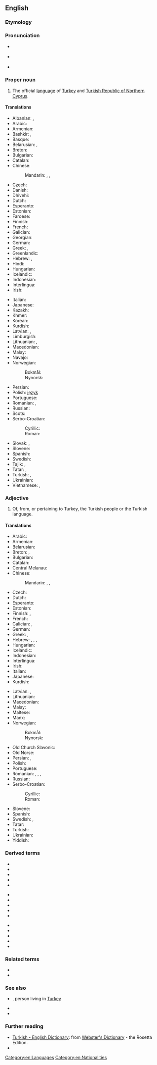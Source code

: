 ==English==
{{interwiktionary|code=tr}}
{{wikipedia}}

===Etymology===
{{suffix|Turk|ish|lang=en}}

===Pronunciation===
* {{a|UK}} {{IPA|/ˈtɜː.kɪʃ/|lang=en}}
* {{a|US}} {{IPA|/ˈtɝ.kɪʃ/|lang=en}}
* {{audio|En-us-Turkish.ogg|Audio (US)|lang=en}}

===Proper noun===
{{en-proper noun}}

# The official [[language]] of [[Turkey]] and [[Turkish Republic of Northern Cyprus]].

====Translations====
{{trans-top|official language of Turkey and Turkish Republic of Northern Cyprus}}
* Albanian: {{t|sq|turkisht}}, {{t+|sq|gjuha turke}}
* Arabic: {{t+|ar|تُرْكِيَّة|f}}
* Armenian: {{t+|hy|թուրքերեն}}
* Bashkir: {{t|ba|төрөк теле|sc=Cyrl}}, {{t|ba|төрөксә|sc=Cyrl}}
* Basque: {{t+|eu|turkiera}}
* Belarusian: {{t|be|турэ́цкая мо́ва|f|sc=Cyrl}}, {{t|be|турэ́цкая|f|sc=Cyrl}}
* Breton: {{t|br|turkeg|m}}
* Bulgarian: {{t|bg|ту́рски|m|sc=Cyrl}}
* Catalan: {{t+|ca|turc|m}}
* Chinese:
*: Mandarin: {{t+|cmn|土耳其語|sc=Hani}}, {{t+|cmn|土耳其语|tr=Tǔěrqíyǔ|sc=Hani}}, {{t|cmn|土耳其文|tr=Tǔěrqíwén|sc=Hani}}
* Czech: {{t|cs|[[turecký]] [[jazyk]]|m}} {{t+|cs|turečtina|f}}
* Danish: {{t+|da|tyrkisk|n}}
* Dhivehi: {{t|dv|ތުރުކީ|sc=Thaa}}
* Dutch: {{t+|nl|Turks|n}}
* Esperanto: {{qualifier|[[lingvo]]}} {{t|eo|turka}}
* Estonian: {{t|et|türgi keel}}
* Faroese: {{t|fo|turkiskt|n}}
* Finnish: {{t+|fi|turkki}}
* French: {{t+|fr|turc|m}}
* Galician: {{t+|gl|turco|m}}
* Georgian: {{t+|ka|თურქული}}
* German: {{t+|de|Türkisch|n}}
* Greek: {{t+|el|τουρκικά|n-p}}, {{t+|el|τούρκικα|n-p}}
* Greenlandic: {{t|kl|Tyrkiskisut}}
* Hebrew: {{t|he|טורקית|f|tr=turkít|sc=Hebr}}, {{t|he|תורכית|f|tr=turkít|sc=Hebr}}
* Hindi: {{t+|hi|तुर्की|tr=turkī|sc=Deva}}
* Hungarian: {{t+|hu|török}}
* Icelandic: {{t+|is|tyrkneska|f}}
* Indonesian: {{t-check|id|[[bahasa]] [[Turki]]}} <!-- was "[[bahasa]] [[Turki]]" - assumed sum-of-parts; if an idiom, remove the embedded wikilinks to the individual words. see [[User:Kephir/gadgets/xte#Translation_fixing]] -->
* Interlingua: {{t|ia|turco}}
* Irish: {{t|ga|Tuircis}}
{{trans-mid}}
* Italian: {{t+|it|turco|m}}
* Japanese: {{t+|ja|トルコ語|tr=toruko-go}}
* Kazakh: {{t|kk|түрік тілі|sc=Cyrl}}
* Khmer: {{t|km|ទួរគី|tr=tuorki|sc=Khmr}}
* Korean: {{t+|ko|터키어|tr=Teoki-eo}}
* Kurdish: {{t+|ku|tirkî|f}}
* Latvian: {{t|lv|turku valoda|f}}, {{t|lv|turku}}
* Limburgish: {{t+|li|Törksj|n}}
* Lithuanian: {{t+|lt|turkų kalba|f}}, {{t+|lt|turkų}}
* Macedonian: {{t|mk|турски|m|tr=túrski}}
* Malay: {{t|ms|bahasa Turki}}
* Navajo: {{t|nv|Tʼóok bizaad}}
* Norwegian:
*: Bokmål: {{t+|nb|tyrkisk|m}}
*: Nynorsk: {{t+|nn|tyrkisk|m}}
* Persian: {{t+|fa|ترکی|tr=torki|sc=fa-Arab}}
* Polish: [[język]] {{t+|pl|turecki|m-in}}
* Portuguese: {{t+|pt|turco|m}}
* Romanian: {{t+|ro|turcă|f}}, {{t|ro|limba turcă|f}}
* Russian: {{t+|ru|туре́цкий|m}}
* Scots: {{t|sco|Turkis}}
* Serbo-Croatian:
*: Cyrillic: {{t|sh|ту̀рскӣ|m|sc=Cyrl}}
*: Roman: {{t+|sh|tùrskī|m}}
* Slovak: {{t|sk|turecký jazyk|m}}, {{t+|sk|turečtina|f}}
* Slovene: {{t+|sl|túrščina|f}}
* Spanish: {{t+|es|turco|m}}
* Swedish: {{t+|sv|turkiska}}
* Tajik: {{t+|tg|туркӣ|sc=Cyrl}}, {{t|tg|забони туркӣ|sc=Cyrl}}
* Tatar: {{t|tt|төрек теле|sc=Cyrl}}, {{t|tt|төрекча|sc=Cyrl}}
* Turkish: {{t+|tr|Türkçe}}, {{t+|tr|Türk dili}}
* Ukrainian: {{t+|uk|туре́цька|f|sc=Cyrl}}
* Vietnamese: {{t|vi|tiếng Thổ Nhĩ Kỳ}}, {{t|vi|tiếng Thổ}}
{{trans-bottom}}

===Adjective===
{{en-adj|-}}

# Of, from, or pertaining to Turkey, the Turkish people or the Turkish language.

====Translations====
{{trans-top|of, from or pertaining to Turkey, the Turkish people or the Turkish language}}
* Arabic: {{t|ar|تُرْكِيّ}}
* Armenian: {{t+|hy|թուրքական}}
* Belarusian: {{t|be|турэ́цкі|m|sc=Cyrl}}
* Breton: {{t|br|turk}}, {{qualifier|relating to the language}} {{t|br|turkek}}
* Bulgarian: {{t|bg|турски|m-p}}
* Catalan: {{t+|ca|turc|m}}
* Central Melanau: {{t|mel|Tereki}}
* Chinese:
*: Mandarin: {{qualifier|of Turkey}} {{t+|cmn|土耳其|tr=Tǔěrqí de|alt=土耳其的|sc=Hani}}, {{qualifier|of the Turkish language}} {{t+|cmn|土耳其語|alt=土耳其語的|sc=Hani}}, {{t+|cmn|土耳其语|tr=Tǔěrqíyǔ de|alt=土耳其语的|sc=Hani}}
* Czech: {{t+|cs|turecký}}
* Dutch: {{t+|nl|Turks|n}}
* Esperanto: {{t|eo|turka}}
* Estonian: {{t|et|türgi}}
* Finnish: {{t+|fi|turkkilainen}}, {{t+|fi|turkinkielinen}}
* French: {{t+|fr|turc|m}}
* Galician: {{t+|gl|turco|m}}, {{t|gl|turca|f}}
* German: {{t+|de|türkisch}}
* Greek: {{t+|el|τούρκικος|sc=polytonic}}, {{t+|el|τουρκικός|m}}
* Hebrew: {{t+|he|טורקיה}}, {{t+|he|טורקי|tr=turki|m}}, {{t|he|תורכיה}}, {{t+|he|תורכי|tr=turki|m}}
* Hungarian: {{t+|hu|török}}
* Icelandic: {{t|is|tyrkneskur}}
* Indonesian: {{t|id|turki}}
* Interlingua: {{t|ia|turc}}
* Irish: {{t|ga|Turcach}}
* Italian: {{t+|it|turco|m}}
* Japanese: {{t|ja|トルコの|tr=toruko no|sc=Jpan}}
* Kurdish: {{t+|ku|tirkî}}
{{trans-mid}}
* Latvian: {{t|lv|turku}}, {{t|lv|turcisks}}
* Lithuanian: {{t|lt|turkiškas}}
* Macedonian: {{t|mk|турски|m|tr=túrski}}
* Malay: {{t|ms|Turki}}
* Maltese: {{t|mt|Tork}}
* Manx: {{t|gv|Turkagh}}
* Norwegian:
*: Bokmål: {{t+|nb|tyrkisk}}
*: Nynorsk: {{t+|nn|tyrkisk}}
* Old Church Slavonic: {{t|cu|тѷрчьскъ|sc=Cyrs}}
* Old Norse: {{t|non|tyrkneskr}}
* Persian: {{t+|fa|ترک|tr=tork}}, {{t|fa|ترکیهای|tr=torkiye’i}}
* Polish: {{t+|pl|turecki}}
* Portuguese: {{t+|pt|turco|m}}
* Romanian: {{t+|ro|turc|m}}, {{t+|ro|turcă|f}}, {{t+|ro|turcesc|m}}, {{t|ro|turcească|f}}
* Russian: {{t+|ru|туре́цкий}}
* Serbo-Croatian:
*: Cyrillic: {{t|sh|ту̀рскӣ|m|sc=Cyrl}}
*: Roman: {{t+|sh|tùrskī|m}}
* Slovene: {{t+|sl|túrški}}
* Spanish: {{t+|es|turco|m}}
* Swedish: {{t+|sv|turkisk|c}}, {{t+|sv|turkiskt|n}}
* Tatar: {{t-check|tt|törekçä|sc=Cyrl}}<!-- not Cyrl. -->
* Turkish: {{t+|tr|Türk}}
* Ukrainian: {{t+|uk|туре́цький|m|sc=Cyrl}}
* Yiddish: {{t|yi|טערקיש|tr=terkish|sc=Hebr}}
{{trans-bottom}}

===Derived terms===
{{der-top3}}
* {{l|en|Ottoman Turkish}}
* {{l|en|Turkish alphabet}}
* {{l|en|Turkish Angora}}
* {{l|en|Turkish bath}}
* {{l|en|Turkish bread}}
{{der-mid3}}
* {{l|en|Turkish coffee}}
* {{l|en|Turkish corsair}}
* {{l|en|Turkish delight}}
* {{l|en|Turkishly}}
* {{l|en|Turkishness}}
{{der-mid3}}
* {{l|en|Turkish pizza}}
* {{l|en|Turkish Republic}}
* {{l|en|Turkish towel}}
* {{l|en|Turkish Van}}
* {{l|en|Turkish Vankedisi}}
{{der-bottom}}

===Related terms===
* {{l|en|Turkic}}
* {{l|en|turquoise}}

===See also===
* {{l|en|Turk}}, person living in [[Turkey]]
* {{langcat|tr}}
* {{langlist}}

===Further reading===
* [http://www.websters-online-dictionary.org/definition/Turkish-english/ Turkish - English Dictionary]: from [http://www.websters-online-dictionary.org/ Webster's Dictionary] - the Rosetta Edition.
* {{ISO 639|link=Ethnologue|1code=tr|code=tur}}

[[Category:en:Languages]]
[[Category:en:Nationalities]]